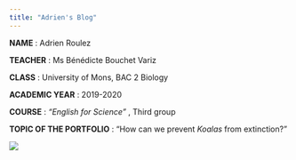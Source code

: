 ```yaml
---
title: "Adrien's Blog"
---
```


**NAME** : Adrien Roulez

**TEACHER** : Ms Bénédicte Bouchet Variz

**CLASS** : University of Mons, BAC 2 Biology

**ACADEMIC YEAR** : 2019-2020

**COURSE** : *"English for Science"* , Third group

**TOPIC OF THE PORTFOLIO** : "How can we prevent *Koalas* from extinction? "


![](images.jpg)
